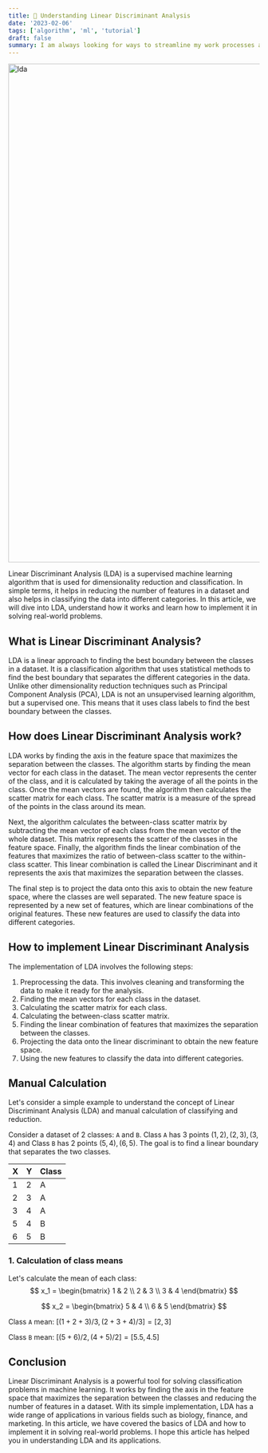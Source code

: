 ```yaml
---
title: 📘 Understanding Linear Discriminant Analysis
date: '2023-02-06'
tags: ['algorithm', 'ml', 'tutorial']
draft: false
summary: I am always looking for ways to streamline my work processes and make my life easier. That's why I was so excited when I stumbled upon Oh My Posh
---
```


<div className="grid place-items-center">
  <img
    className="inline rounded-lg"
    src="https://github.com/fiqgant/fiqlab/blob/main/public/static/images/blog/lda.gif?raw=true"
    alt="lda"
    width="1000"
    height="1000"
  />
</div>

Linear Discriminant Analysis (LDA) is a supervised machine learning algorithm that is used for dimensionality reduction and classification. In simple terms, it helps in reducing the number of features in a dataset and also helps in classifying the data into different categories. In this article, we will dive into LDA, understand how it works and learn how to implement it in solving real-world problems.

## What is Linear Discriminant Analysis?
LDA is a linear approach to finding the best boundary between the classes in a dataset. It is a classification algorithm that uses statistical methods to find the best boundary that separates the different categories in the data. Unlike other dimensionality reduction techniques such as Principal Component Analysis (PCA), LDA is not an unsupervised learning algorithm, but a supervised one. This means that it uses class labels to find the best boundary between the classes.

## How does Linear Discriminant Analysis work?
LDA works by finding the axis in the feature space that maximizes the separation between the classes. The algorithm starts by finding the mean vector for each class in the dataset. The mean vector represents the center of the class, and it is calculated by taking the average of all the points in the class. Once the mean vectors are found, the algorithm then calculates the scatter matrix for each class. The scatter matrix is a measure of the spread of the points in the class around its mean.

Next, the algorithm calculates the between-class scatter matrix by subtracting the mean vector of each class from the mean vector of the whole dataset. This matrix represents the scatter of the classes in the feature space. Finally, the algorithm finds the linear combination of the features that maximizes the ratio of between-class scatter to the within-class scatter. This linear combination is called the Linear Discriminant and it represents the axis that maximizes the separation between the classes.

The final step is to project the data onto this axis to obtain the new feature space, where the classes are well separated. The new feature space is represented by a new set of features, which are linear combinations of the original features. These new features are used to classify the data into different categories.

## How to implement Linear Discriminant Analysis
The implementation of LDA involves the following steps:

1. Preprocessing the data. This involves cleaning and transforming the data to make it ready for the analysis.
2. Finding the mean vectors for each class in the dataset.
3. Calculating the scatter matrix for each class.
4. Calculating the between-class scatter matrix.
5. Finding the linear combination of features that maximizes the separation between the classes.
6. Projecting the data onto the linear discriminant to obtain the new feature space.
7. Using the new features to classify the data into different categories.

## Manual Calculation
Let's consider a simple example to understand the concept of Linear Discriminant Analysis (LDA) and manual calculation of classifying and reduction.

Consider a dataset of 2 classes: `A` and `B`. Class `A` has 3 points $(1, 2), (2, 3), (3, 4)$ and Class `B` has 2 points $(5, 4), (6, 5)$. The goal is to find a linear boundary that separates the two classes.

| X | Y | Class |
|---|---|-------|
| 1 | 2 | A     |
| 2 | 3 | A     |
| 3 | 4 | A     |
| 5 | 4 | B     |
| 6 | 5 | B     |

### 1. Calculation of class means

Let's calculate the mean of each class:
$$
x_1 = \begin{bmatrix}
1 & 2 \\
2 & 3 \\
3 & 4 
\end{bmatrix}
$$

$$
x_2 = \begin{bmatrix}
5 & 4 \\
6 & 5 
\end{bmatrix}
$$

Class `A` mean: $[(1+2+3)/3, (2+3+4)/3] = [2, 3]$

Class `B` mean: $[(5+6)/2, (4+5)/2] = [5.5, 4.5]$

## Conclusion
Linear Discriminant Analysis is a powerful tool for solving classification problems in machine learning. It works by finding the axis in the feature space that maximizes the separation between the classes and reducing the number of features in a dataset. With its simple implementation, LDA has a wide range of applications in various fields such as biology, finance, and marketing. In this article, we have covered the basics of LDA and how to implement it in solving real-world problems. I hope this article has helped you in understanding LDA and its applications.
